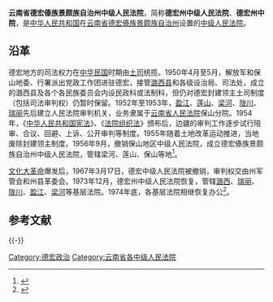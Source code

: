 {{coord|24.448467|98.580849|display=title}}
{{Infobox PRCG
|机构名称=云南省德宏傣族景颇族自治州中级人民法院
|标志1=National Emblem of the People's Republic of China.svg
|职位1=院长
|人员1=余中生
|衔级1=
|上诉法院=[[云南省高级人民法院|云南省高级人民法院]]
|业务上级=[[云南省高级人民法院|云南省高级人民法院]]
|组织上级=[[德宏州人民代表大会|德宏州人民代表大会]]<br>[[德宏州人民代表大会常务委员会|德宏州人民代表大会常务委员会]]
|中共上级=[[中国共产党德宏州委员会|中国共产党德宏州委员会]]
|中共本级=中国共产党德宏州人民法院党组
|机构类型=[[中级人民法院|中级人民法院]]
|行政级别=副地厅级
|地址1=云南省德宏州[[芒市|芒市]]芒市大街34号
|成立时间=
|官网=[http://dhzy.chinacourt.gov.cn/ 德宏法院网]
|image1=德宏傣族景颇族自治州中级人民法院.jpg
}}

'''云南省德宏傣族景颇族自治州中级人民法院'''，简称'''德宏州中级人民法院'''、'''德宏州中院'''，是[[中华人民共和国|中华人民共和国]]在[[云南省|云南省]][[德宏傣族景颇族自治州|德宏傣族景颇族自治州]]设置的[[中级人民法院|中级人民法院]]。

==沿革 ==
德宏地方的司法权力在[[中华民国|中华民国]]时期由[[土司|土司]]统揽。1950年4月至5月，解放军和保山地委、行署派出党政工作团进驻德宏，接管[[潞西县|潞西县]]和各级设治局、司法处，成立的潞西县及各个各民族委员会内设民政科或法制科，但仍对德宏封建领主土司制度（包括司法审判权）仍暂时保留。1952年至1953年，[[盈江|盈江]]、[[莲山|莲山]]、[[梁河|梁河]]、[[陇川|陇川]]、[[瑞丽|瑞丽]]先后建立人民法院审判机关，业务隶属于[[云南省人民法院|云南省人民法院]]保山分院。1954年，《[[中华人民共和国宪法_(1954年)|中华人民共和国宪法]]》、《[[中华人民共和国法院组织法|法院组织法]]》颁布后，边疆的审判工作逐步试行陪审、合议、回避、上诉、公开审判等制度。1955年随着土地改革运动推进，当地废除封建领主制度。1956年9月，撤销保山地区中级人民法院，成立德宏傣族景颇族自治州中级人民法院，管辖梁河、莲山、保山等地<ref>{{Cite book|title=德宏州志 政治卷|last=德宏州人民政府主管；德宏州史志办编纂|first=|publisher=芒：德宏民族出版社|year=2011.12|isbn=978-7-80750-583-9|location=|pages=393-394}}</ref>。

[[文化大革命|文化大革命]]爆发后，1967年3月17日，德宏中级人民法院被撤销，审判权交由州军管会和州县革委会。1973年12月，德宏州中级人民法院恢复，管辖[[潞西|潞西]]、[[瑞丽|瑞丽]]、[[陇川|陇川]]、[[盈江|盈江]]、[[梁河|梁河]]等基层法院。1974年底，各基层法院相继恢复办公<ref>{{Cite book|title=德宏法院志|last=岩罕旺主编；何萍总纂；云南省德宏傣族景颇族自治州中级人民法院编|first=|publisher=芒：[[德宏民族出版社|德宏民族出版社]]|year=2006.08|isbn=7-80525-962-3|location=|pages=191-192}}</ref>。

== 参考文献 ==
{{Reflist}}

{{-}}
{{党和国家机构|德宏傣族景颇族自治州|level=中级}}
{{德宏主题}}
{{中华人民共和国法院}}

[[Category:德宏政治|Category:德宏政治]]
[[Category:云南省各中级人民法院|Category:云南省各中级人民法院]]